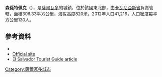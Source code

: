 {{expand|time=2015-04-20T16:49:42+00:00}}
'''森孫特佩克'''（{{lang-es|Sensuntepeque}}），是[[薩爾瓦多|薩爾瓦多]]的城鎮，位於該國東北部，由[[卡瓦尼亞斯省|卡瓦尼亞斯省]]負責管轄，面積306.33平方公里，海拔高度820米，2012年人口41,216，人口密度每平方公里130人。

==參考資料==
*{{URL|http://www.sensunte.com/}}
*[https://web.archive.org/web/20150414124845/http://www.sensunte.com/ Official site]
*[http://www.elsv.info/sensuntepeque-cabanas El Salvador Tourist Guide article] {{Wayback|url=http://www.elsv.info/sensuntepeque-cabanas |date=20150218051827 }}

{{coord|13|52|N|88|38|W|region:SV_type:city|display=title}}

{{ElSalvador-geo-stub}}
[[Category:薩爾瓦多城市|Category:薩爾瓦多城市]]